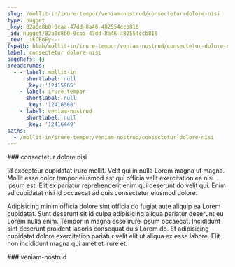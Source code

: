 ```yaml
---
slug: /mollit-in/irure-tempor/veniam-nostrud/consectetur-dolore-nisi
type: nugget
_key: 82a0c8b0-9caa-47dd-8a46-482554ccb816
_id: nugget/82a0c8b0-9caa-47dd-8a46-482554ccb816
_rev: _iKCEoFy---
fspath: blah/mollit-in/irure-tempor/veniam-nostrud/consectetur-dolore-nisi.md
label: consectetur dolore nisi
pageRefs: {}
breadcrumbs:
  - - label: mollit-in
      shortlabel: null
      _key: '12415965'
    - label: irure-tempor
      shortlabel: null
      _key: '12416368'
    - label: veniam-nostrud
      shortlabel: null
      _key: '12416449'
paths:
  - /mollit-in/irure-tempor/veniam-nostrud/consectetur-dolore-nisi
---
```


<NuggetArea>
<Nugget slug="/mollit-in/irure-tempor/veniam-nostrud/consectetur-dolore-nisi" type="nugget" _key="82a0c8b0-9caa-47dd-8a46-482554ccb816" _id="nugget/82a0c8b0-9caa-47dd-8a46-482554ccb816" _rev="_iKCEoFy---" fspath="blah/mollit-in/irure-tempor/veniam-nostrud/consectetur-dolore-nisi.md" label="consectetur dolore nisi" paths="/mollit-in/irure-tempor/veniam-nostrud/consectetur-dolore-nisi">
<NuggetBody>
### consectetur dolore nisi

Id excepteur cupidatat irure mollit. Velit qui in nulla Lorem magna ut magna. Mollit esse dolor tempor eiusmod est qui officia velit exercitation ea nisi ipsum est. Elit ex pariatur reprehenderit enim qui deserunt do velit qui. Enim ad cupidatat nisi id occaecat ad quis consectetur eiusmod dolore.

Adipisicing minim officia dolore sint officia do fugiat aute aliquip ea Lorem cupidatat. Sunt deserunt sit id culpa adipisicing aliqua pariatur deserunt eu Lorem nulla enim. Tempor in magna esse irure ipsum occaecat. Incididunt sint deserunt proident laboris consequat duis Lorem do. Et adipisicing cupidatat dolore exercitation pariatur velit elit ut aliqua ex esse labore. Elit non incididunt magna qui amet et irure et.

</NuggetBody>
<Breadcrumbs>
<Crumbs>
<Crumb _key="12415965" label="mollit-in" /><Crumb _key="12416368" label="irure-tempor" /><Crumb _key="12416449" label="veniam-nostrud" />
</Crumbs>
</Breadcrumbs>
</Nugget>

<NuggetsInbound>
</NuggetsInbound>
<NuggetsOutbound>
</NuggetsOutbound>
</NuggetArea>
<PassagesInbound>
<Passage direction="inbound" type="passage" _key="12416449" _id="passage/12416449" _rev="_iKCEoFu--A" label="veniam-nostrud" passage="veniam-nostrud" fspath="blah/mollit-in/irure-tempor/veniam-nostrud" paths="/mollit-in/irure-tempor/veniam-nostrud" slug="/mollit-in/irure-tempor/veniam-nostrud">
<NuggetBody>
### veniam-nostrud

</NuggetBody>
<Breadcrumbs>
<Crumbs>
<Crumb _key="12415965" label="mollit-in" /><Crumb _key="12416368" label="irure-tempor" />
</Crumbs>
</Breadcrumbs>
</Passage>

</PassagesInbound>
<PassagesOutbound>
</PassagesOutbound>